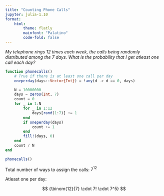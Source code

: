 ```yaml
---
title: "Counting Phone Calls"
jupyter: julia-1.10
format:
    html:
        theme: flatly
        mainfont: "Palatino"
        code-fold: false
---
```


*My telephone rings 12 times each week, the calls being randomly distributed among the 7 days. What is the probability
that I get atleast one call each day?*

```julia
function phonecalls()
    # True if there is at least one call per day
    oneperday(days::Vector{Int}) = !any(d -> d == 0, days)

    N = 10000000
    days = zeros(Int, 7)
    count = 0
    for _ in 1:N
        for _ in 1:12
            days[rand(1:7)] += 1
        end
        if oneperday(days)
            count += 1
        end
        fill!(days, 0)
    end
    count / N
end

phonecalls()
```

Total number of ways to assign the calls: $7^{12}$

Atleast one per day:

$$
{\binom{12}{7} \cdot 7! \cdot 7^5}
$$
